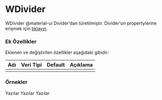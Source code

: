 
# WDivider

WDivider @material-ui Divider'dan türetilmiştir.
Divider'un propertylerine erişmek için [tıklayın](https://material-ui.com/api/divider/).

### Ek Özellikler

Eklenen ve değiştirilen özellikler aşağıdaki gibidir:

| Adı                 | Veri Tipi                                                     | Default | Açıklama                                        |
|:--------------------|:--------------------------------------------------------------|:--------|:------------------------------------------------|
|                     |                                                               |         |                                                 |


### Örnekler

<WPlayground header="Temel Kullanım">
<WTypography>Yazılar</WTypography>
<WDivider/>
<WTypography>Yazılar</WTypography>
<WDivider/>
<WTypography>Yazılar</WTypography>
</WPlayground><br/>